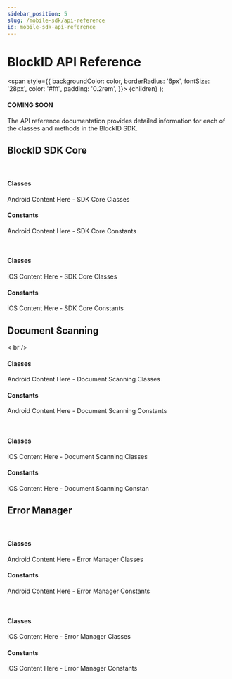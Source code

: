 ```yaml
---
sidebar_position: 5
slug: /mobile-sdk/api-reference
id: mobile-sdk-api-reference
---
```




# BlockID API Reference


  <span
    style={{
      backgroundColor: color,
      borderRadius: '6px',
      fontSize: '28px',
      color: '#fff',
      padding: '0.2rem',
    }}>
    {children}
  </span>
);

#### <Highlight color="#d62718">COMING SOON</Highlight>



The API reference documentation provides detailed information for each of the classes and methods in the BlockID SDK. 


## BlockID SDK Core

<Tabs groupId="SDK" className="unique-tabs">
<TabItem value="android" label="Android SDK">

<br />

#### Classes 

Android Content Here - SDK Core Classes
 
#### Constants 

Android Content Here - SDK Core Constants

</TabItem>

<TabItem value="ios" label="iOS SDK">

<br />

#### Classes 

iOS Content Here -  SDK Core Classes 

#### Constants 

iOS Content Here - SDK Core Constants

</TabItem>
</Tabs>


## Document Scanning

<Tabs groupId="SDK" className="unique-tabs">
<TabItem value="android" label="Android SDK">
    
< br />

#### Classes 

Android Content Here - Document Scanning Classes

#### Constants 

Android Content Here - Document Scanning Constants

</TabItem>

<TabItem value="ios" label="iOS SDK">

<br />

#### Classes 

iOS Content Here - Document Scanning Classes

#### Constants 

iOS Content Here - Document Scanning Constan

</TabItem>
</Tabs>


## Error Manager

<Tabs groupId="SDK" className="unique-tabs">
<TabItem value="android" label="Android SDK">
    
<br />

#### Classes

Android Content Here - Error Manager Classes

#### Constants
 
Android Content Here - Error Manager Constants

</TabItem>
<TabItem value="ios" label="iOS SDK">

<br />

#### Classes

iOS Content Here - Error Manager Classes

#### Constants
 
iOS Content Here - Error Manager Constants

</TabItem>
</Tabs>





